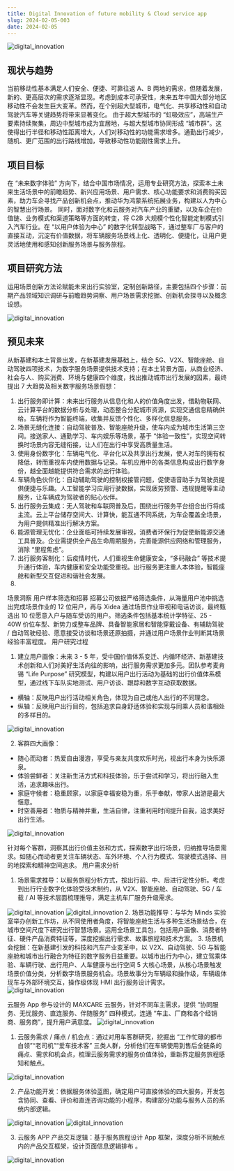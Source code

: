 ```yaml
---
title: Digital Innovation of future mobility & Cloud service app
slug: 2024-02-05-003
date: 2024-02-05
---
```

<Image src="/digital_innovation/digital_01.jpeg" alt="digital_innovation" className="my-4 rounded-lg" />

## 现状与趋势
当前移动性基本满足人们安全、便捷、可靠往返 A、B 两地的需求，但随着发展，新的、更高层次的需求逐渐显现。考虑到成本可承受性，未来五年中国大部分地区移动性不会发生巨大变革。然而，在个别超大型城市，电气化、共享移动性和自动驾驶汽车等关键趋势将带来显著变化。
由于超大型城市的 “虹吸效应”，高端生产要素持续聚集，周边中型城市成为宜居地，与超大型城市协同形成 “城市群”。这使得出行半径和移动性距离增大，人们对移动性的功能需求增多。通勤出行减少，随机、更广范围的出行路线增加，导致移动性功能刚性需求上升。

## 项目目标
在 “未来数字体验” 方向下，结合中国市场情况，运用专业研究方法，探索本土未来生活场景中的前瞻趋势、新兴应用场景、用户需求、核心功能要求和消费购买因素，助力车企寻找产品创新机会点，推动华为鸿蒙系统拓展业务，构建以人为中心的智慧出行场景。
同时，面对数字化和云服务对汽车产业的重塑，以及车企在价值链、业务模式和渠道策略等方面的转变，将 C2B 大规模个性化智能定制模式引入汽车行业。在 “以用户体验为中心” 的数字化转型战略下，通过整车厂与客户的直接互动，沉淀有价值数据，将车辆服务场景线上化、透明化、便捷化，让用户更灵活地使用和感知创新服务场景与服务旅程。

## 项目研究方法
运用场景创新方法论赋能未来出行实验室，定制创新路径，主要包括四个步骤：前期产品领域知识调研与前瞻趋势洞察、用户场景需求挖掘、创新机会探寻以及概念设想。

<Image src="/digital_innovation/digital_02.jpeg" alt="digital_innovation" className="my-4 rounded-lg" />


## 预见未来

从新基建和本土背景出发，在新基建发展基础上，结合 5G、V2X、智能座舱、自动驾驶四项技术，为数字服务场景提供技术支持；在本土背景方面，从商业经济、社会与人、购买消费、环境与健康四个维度，找出推动城市出行发展的因素，最终提出 7 大趋势及相关数字服务场景假想：
1. 出行服务即计算：未来出行服务从信息化和人的价值角度出发，借助物联网、云计算平台的数据分析与处理，动态整合分配城市资源，实现交通信息精确供给。车辆将作为智能终端，收集并反馈个性化、多样化信息服务。
2. 场景无缝化连接：自动驾驶普及、智能座舱升级，使车内成为城市生活第三空间。接送家人、通勤学习、车内娱乐等场景，基于 “体验一致性”，实现空间转换时场景内容无缝衔接，让人们在出行中享受高质量生活。
3. 使用身份数字化：车辆电气化、平台化以及共享出行发展，使人对车的拥有权降低，转而重视车内使用数据与记录。车机应用中的各类信息构成出行数字身份，越全面越能提供符合需求的出行体验。
4. 车辆角色伙伴化：自动辅助驾驶的控制权接管问题，促使语音助手为驾驶员提供便捷与乐趣。人工智能学习应用行驶数据，实现疲劳预警、违规提醒等主动服务，让车辆成为驾驶者的贴心伙伴。
5. 出行服务云集成：无人驾驶和车联网普及后，围绕出行服务平台组合出行将成主流。云上平台储存空间大、计算快，能互通不同系统，为车企覆盖全场景，为用户提供精准出行解决方案。
6. 能源管理无忧化：企业面临可持续发展审视，消费者环保行为促使新能源交通工具普及。企业需提供全产品生命周期服务，完善能源供应网络和管理服务，消除 “里程焦虑”。
7. 出行服务客制化：后疫情时代，人们重视生命健康安全，“多码融合” 等技术提升通行体验，车内健康和安全功能受重视。出行服务更注重人本体验，智能座舱和新型交互促进和谐社会发展。
8. 
场景洞察
用户样本筛选和招募
招募公司依据严格筛选条件，从海量用户池中挑选出完成场景作业的 12 位用户，再与 Xidea 通过场景作业审视和电话访谈，最终甄选出 10 位愿意入户与随车受访的用户。筛选条件包括基本统计学特征、25 - 40W 价位车型、新势力或整车品牌、具备智能家居和智能穿戴设备、有辅助驾驶 / 自动驾驶经验、愿意接受访谈和场景还原拍摄，并通过用户场景作业判断其场景经验丰富程度。
用户研究过程
1. 建立用户画像：未来 3 - 5 年，受中国价值体系变迁、内循环经济、新基建技术创新和人们对美好生活向往的影响，出行服务需求更加多元。团队参考麦肯锡 “Life Purpose” 研究模型，构建以用户出行活动为基础的出行价值体系模型，通过线下车队实地测试、用户访谈、跟踪和数字互动获取数据。
  - 横轴：反映用户出行活动相关角色，体现为自己或他人出行的不同理念。
  - 纵轴：反映用户出行目的，包括追求自身舒适体验和实现与同乘人员和谐相处的多样目的。

<Image src="/digital_innovation/digital_03.jpeg" alt="digital_innovation" className="my-4 rounded-lg" />

2. 客群四大画像：
  - 随心而动者：热爱自由漫游，享受与亲友共度欢乐时光，视出行本身为快乐源泉。
  - 体验尝鲜者：关注新生活方式和科技体验，乐于尝试和学习，将出行融入生活，追求趣味出行。
  - 家庭守候者：稳重顾家，以家庭幸福安稳为重，乐于奉献，带家人出游是最大惬意。
  - 时空善用者：物质与精神并重，生活自律，注重利用时间提升自我，追求美好出行生活。
<Image src="/digital_innovation/digital_04.jpeg" alt="digital_innovation" className="my-4 rounded-lg" />

针对每个客群，洞察其出行价值主张和方式，探索数字出行场景，归纳推导场景需求。如随心而动者更关注车辆状态、车外环境、个人行为模式、驾驶模式选择、目的地探索和精神空间追求。
用户需求分析
1. 场景需求推导：以服务旅程分析方式，按出行前、中、后进行定性分析。考虑到出行行业数字化体验受技术制约，从 V2X、智能座舱、自动驾驶、5G / 车载 / AI 等技术层面梳理推导，满足主机车厂服务升级需求。
<Image src="/digital_innovation/digital_05.jpeg" alt="digital_innovation" className="my-4 rounded-lg" />
<Image src="/digital_innovation/digital_06.jpeg" alt="digital_innovation" className="my-4 rounded-lg" />
2. 场景功能推导：与华为 Minds 实验室举办创新工作坊，从不同使用者角度，将智能座舱生活与多种生活场景结合，在城市空间尺度下研究出行智慧场景。运用全场景工具包，包括用户画像、消费者特征、硬件产品消费特征等，深度挖掘出行需求、故事旅程和技术方案。
3. 场景机会挖掘：在新基建引发的科技和汽车产业变革中，以 V2X、自动驾驶、5G 与智能座舱和城市出行融合为特征的数字服务日益重要。以城市出行为中心，建立驾乘体验、车辆行驶、出行用户、人车健康与出行空间 5 大核心场景，从核心场景触发场景价值分类，分析数字场景服务机会。场景故事分为车辆级和操作级，车辆级体现车与外部环境交互，操作级体现 HMI 出行服务设计需求。
<Image src="/digital_innovation/digital_07.jpeg" alt="digital_innovation" className="my-4 rounded-lg" />



云服务 App
参与设计的 MAXCARE 云服务，针对不同车主需求，提供 “协同服务、无忧服务、直连服务、伴随服务” 四种模式，连通 “车主、厂商和各个经销商、服务商”，提升用户满意度。
<Image src="/digital_innovation/digital_09.jpeg" alt="digital_innovation" className="my-4 rounded-lg" />

1. 云服务需求 / 痛点 / 机会点：通过对用车客群研究，挖掘出 “工作忙碌的都市白领”“老司机”“爱车技术客” 三类人群，分析他们在车辆使用到售后全链条的痛点、需求和机会点，梳理云服务需求的服务价值体验，重新界定服务旅程感知和触点。
<Image src="/digital_innovation/digital_010.jpeg" alt="digital_innovation" className="my-4 rounded-lg" />

2. 产品功能开发：依据服务体验蓝图，确定用户可直接体验的四大服务，开发包含协同、查看、评价和直连咨询功能的小程序，构建部分功能与服务人员的系统内部逻辑。
<Image src="/digital_innovation/digital_011.jpeg" alt="digital_innovation" className="my-4 rounded-lg" />

<Image src="/digital_innovation/digital_012.jpeg" alt="digital_innovation" className="my-4 rounded-lg" />

3. 云服务 APP 产品交互逻辑：基于服务旅程设计 App 框架，深度分析不同触点内的产品交互框架，设计页面信息逻辑排布 。
<Image src="/digital_innovation/digital_013.jpeg" alt="digital_innovation" className="my-4 rounded-lg" />

